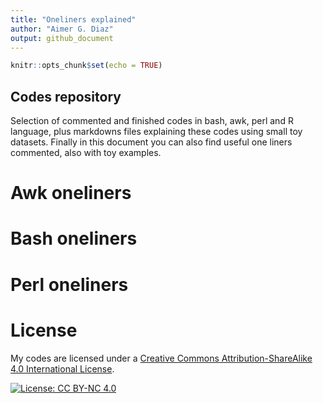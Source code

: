 ```yaml
---
title: "Oneliners explained"
author: "Aimer G. Diaz"
output: github_document
---
```

<!---
Sintaxis propia de github markdown https://github.com/adam-p/markdown-here/wiki/Markdown-Cheatsheet
El tema de las licencias https://gist.github.com/lukas-h/2a5d00690736b4c3a7ba
Cuando lanze los paquetes tanto de deteccion de fragmentos como el script de reduccion de librerias https://docs.github.com/en/enterprise-server@2.22/packages/quickstart  


To edit the github page follow 
https://resources.github.com/whitepapers/github-and-rstudio/ 

Mejor guia para llegar hasta aca 
https://rubenfcasal.github.io/post/intro-bookdown/

Problems commiting , pushing and so on? 
https://stackoverflow.com/questions/5097456/throw-away-local-commits-in-git
--->
```r
knitr::opts_chunk$set(echo = TRUE)
```
## Codes repository

Selection of commented and finished codes in bash, awk, perl and R language, plus markdowns files explaining these codes using small toy datasets. Finally in this document you can also find useful one liners commented, also with toy examples. 

# Awk oneliners 




# Bash oneliners




# Perl oneliners 

# License 

My codes are licensed under a [Creative Commons Attribution-ShareAlike 4.0 International License](https://creativecommons.org/licenses/by-nc/4.0/).

[![License: CC BY-NC 4.0](https://licensebuttons.net/l/by-nc/4.0/80x15.png)](https://creativecommons.org/licenses/by-nc/4.0/)